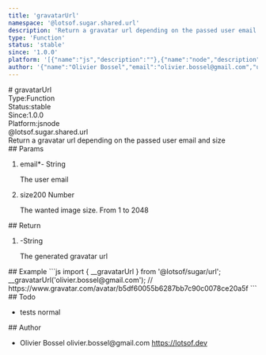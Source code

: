 ```yaml
---
title: 'gravatarUrl'
namespace: '@lotsof.sugar.shared.url'
description: 'Return a gravatar url depending on the passed user email and size'
type: 'Function'
status: 'stable'
since: '1.0.0'
platform: '[{"name":"js","description":""},{"name":"node","description":""}]'
author: '{"name":"Olivier Bossel","email":"olivier.bossel@gmail.com","url":"https://lotsof.dev"}'
---
```

<div class="docmap-mdx">
# gravatarUrl
<div class="_metas">
<div class="_type"><span class="_type-label">Type:</span><span class="_type-value">Function</span></div>
<div class="_status"><span class="_status-label">Status:</span><span class="_status-value -stable">stable</span></div>
<div class="_since"><span class="_since-label">Since:</span><span class="_since-value">1.0.0</span></div>
<div class="_platform"><span class="_platform-label">Platform:</span><span class="_platform-value -js">js</span><span class="_platform-value -node">node</span></div>
</div>
<div class="_namespace">@lotsof.sugar.shared.url</div>
<div class="_description typo-lead typo-format">
Return a gravatar url depending on the passed user email and size
</div>
<div class="_params">
## Params
<ol class="_list">
<li class="_item">
<span class="_name">email<span class="_required">*</span></span><span class="_default">-</span> <span class="_type">String</span>
<p class="_description">The user email</p>
</li>
<li class="_item">
<span class="_name">size</span><span class="_default">200</span> <span class="_type">Number</span>
<p class="_description">The wanted image size&period; From 1 to 2048</p>
</li>
</ol>
</div>
<div class="_return">
## Return
<ol class="_list">
<li class="_item">
<span class="_default">-</span><span class="_type">String</span>
<p class="_description">The generated gravatar url</p>
</li>
</ol>
</div>
<div class="_examples">
## Example
```js
import { __gravatarUrl } from '@lotsof/sugar/url';
__gravatarUrl('olivier.bossel@gmail.com'); // https://www.gravatar.com/avatar/b5df60055b6287bb7c90c0078ce20a5f
```
</div>
<div class="_todo">
## Todo
<ul class="_list">
<li class="_item">
<span class="_description">tests</span>
<span class="_priority -normal">normal</span>
</li>
</ul>
</div>
<div class="_author">
## Author
<ul class="_list">
<li class="_item">
<span class="_name">Olivier Bossel</span>
<span class="_email">olivier.bossel@gmail.com</span>
<a href="https://lotsof.dev" target="_blank" class="_url">https://lotsof.dev</a>
</li>
</ul>
</div>
</div>